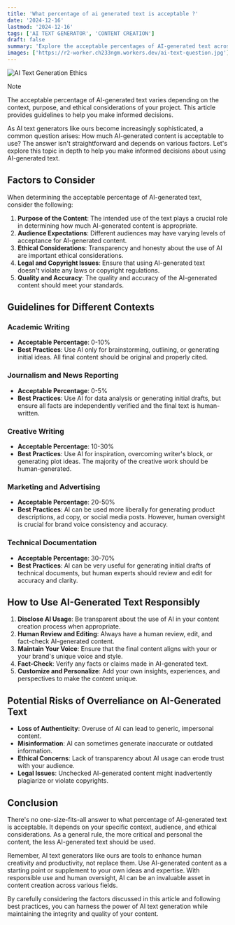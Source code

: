 ```yaml
---
title: 'What percentage of ai generated text is acceptable ?​'
date: '2024-12-16'
lastmod: '2024-12-16'
tags: ['AI TEXT GENERATOR', 'CONTENT CREATION']
draft: false
summary: 'Explore the acceptable percentages of AI-generated text across various contexts, from academic writing to marketing. Learn about key factors to consider, best practices for responsible AI use, and potential risks of overreliance on AI in content creation.'
images: ['https://r2-worker.ch233ngm.workers.dev/ai-text-question.jpg']
---
```


![AI Text Generation Ethics](https://r2-worker.ch233ngm.workers.dev/ai-text-question.jpg)


> [!NOTE]
> The acceptable percentage of AI-generated text varies depending on the context, purpose, and ethical considerations of your project. This article provides guidelines to help you make informed decisions.

As AI text generators like ours become increasingly sophisticated, a common question arises: How much AI-generated content is acceptable to use? The answer isn't straightforward and depends on various factors. Let's explore this topic in depth to help you make informed decisions about using AI-generated text.

## Factors to Consider

When determining the acceptable percentage of AI-generated text, consider the following:

1. **Purpose of the Content**: The intended use of the text plays a crucial role in determining how much AI-generated content is appropriate.
2. **Audience Expectations**: Different audiences may have varying levels of acceptance for AI-generated content.
3. **Ethical Considerations**: Transparency and honesty about the use of AI are important ethical considerations.
4. **Legal and Copyright Issues**: Ensure that using AI-generated text doesn't violate any laws or copyright regulations.
5. **Quality and Accuracy**: The quality and accuracy of the AI-generated content should meet your standards.

## Guidelines for Different Contexts

### Academic Writing

- **Acceptable Percentage**: 0-10%
- **Best Practices**: Use AI only for brainstorming, outlining, or generating initial ideas. All final content should be original and properly cited.

### Journalism and News Reporting

- **Acceptable Percentage**: 0-5%
- **Best Practices**: Use AI for data analysis or generating initial drafts, but ensure all facts are independently verified and the final text is human-written.

### Creative Writing

- **Acceptable Percentage**: 10-30%
- **Best Practices**: Use AI for inspiration, overcoming writer's block, or generating plot ideas. The majority of the creative work should be human-generated.

### Marketing and Advertising

- **Acceptable Percentage**: 20-50%
- **Best Practices**: AI can be used more liberally for generating product descriptions, ad copy, or social media posts. However, human oversight is crucial for brand voice consistency and accuracy.

### Technical Documentation

- **Acceptable Percentage**: 30-70%
- **Best Practices**: AI can be very useful for generating initial drafts of technical documents, but human experts should review and edit for accuracy and clarity.

## How to Use AI-Generated Text Responsibly

1. **Disclose AI Usage**: Be transparent about the use of AI in your content creation process when appropriate.
2. **Human Review and Editing**: Always have a human review, edit, and fact-check AI-generated content.
3. **Maintain Your Voice**: Ensure that the final content aligns with your or your brand's unique voice and style.
4. **Fact-Check**: Verify any facts or claims made in AI-generated text.
5. **Customize and Personalize**: Add your own insights, experiences, and perspectives to make the content unique.

## Potential Risks of Overreliance on AI-Generated Text

- **Loss of Authenticity**: Overuse of AI can lead to generic, impersonal content.
- **Misinformation**: AI can sometimes generate inaccurate or outdated information.
- **Ethical Concerns**: Lack of transparency about AI usage can erode trust with your audience.
- **Legal Issues**: Unchecked AI-generated content might inadvertently plagiarize or violate copyrights.

## Conclusion

There's no one-size-fits-all answer to what percentage of AI-generated text is acceptable. It depends on your specific context, audience, and ethical considerations. As a general rule, the more critical and personal the content, the less AI-generated text should be used.

Remember, AI text generators like ours are tools to enhance human creativity and productivity, not replace them. Use AI-generated content as a starting point or supplement to your own ideas and expertise. With responsible use and human oversight, AI can be an invaluable asset in content creation across various fields.

By carefully considering the factors discussed in this article and following best practices, you can harness the power of AI text generation while maintaining the integrity and quality of your content.
